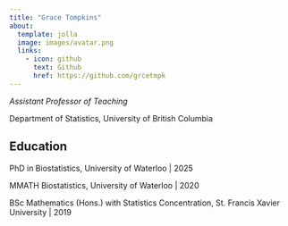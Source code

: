```yaml
---
title: "Grace Tompkins"
about:
  template: jolla
  image: images/avatar.png
  links:
    - icon: github
      text: Github
      href: https://github.com/grcetmpk
---
```


*Assistant Professor of Teaching*

Department of Statistics, University of British Columbia

## Education

PhD in Biostatistics, University of Waterloo | 2025

MMATH Biostatistics, University of Waterloo | 2020

BSc Mathematics (Hons.) with Statistics Concentration, St. Francis Xavier University | 2019


